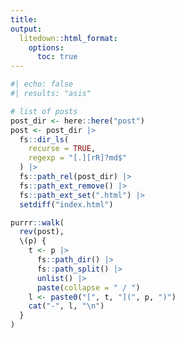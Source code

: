 ```yaml
---
title: 
output:
  litedown::html_format:
    options:
      toc: true
---
```


```r
#| echo: false
#| results: "asis"

# list of posts
post_dir <- here::here("post")
post <- post_dir |>
  fs::dir_ls(
    recurse = TRUE,
    regexp = "[.][rR]?md$"
  ) |> 
  fs::path_rel(post_dir) |> 
  fs::path_ext_remove() |> 
  fs::path_ext_set(".html") |> 
  setdiff("index.html")

purrr::walk(
  rev(post), 
  \(p) {
    t <- p |> 
      fs::path_dir() |> 
      fs::path_split() |> 
      unlist() |> 
      paste(collapse = " / ")
    l <- paste0("[", t, "](", p, ")")
    cat("-", l, "\n")
  }
)
```

